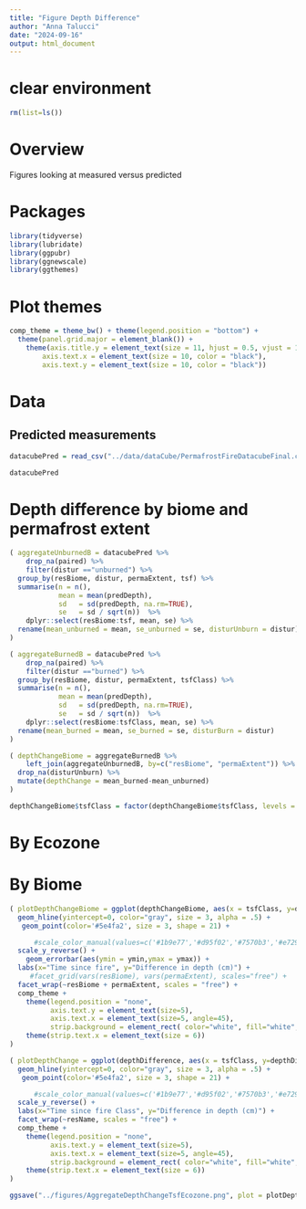 ```yaml
---
title: "Figure Depth Difference"
author: "Anna Talucci"
date: "2024-09-16"
output: html_document
---
```


# clear environment
```r
rm(list=ls())
```

# Overview
Figures looking at measured versus predicted


# Packages

```r
library(tidyverse)
library(lubridate)
library(ggpubr)
library(ggnewscale)
library(ggthemes)
```

# Plot themes
```r
comp_theme = theme_bw() + theme(legend.position = "bottom") +  
  theme(panel.grid.major = element_blank()) +
    theme(axis.title.y = element_text(size = 11, hjust = 0.5, vjust = 1.1),
        axis.text.x = element_text(size = 10, color = "black"),
        axis.text.y = element_text(size = 10, color = "black"))
```

# Data

## Predicted measurements

```r
datacubePred = read_csv("../data/dataCube/PermafrostFireDatacubeFinal.csv")
```

```r
datacubePred
```

# Depth difference by biome and permafrost extent

```r
( aggregateUnburnedB = datacubePred %>% 
    drop_na(paired) %>%
    filter(distur =="unburned") %>%
  group_by(resBiome, distur, permaExtent, tsf) %>%
  summarise(n = n(),
            mean = mean(predDepth),
            sd   = sd(predDepth, na.rm=TRUE),
            se   = sd / sqrt(n))  %>%
    dplyr::select(resBiome:tsf, mean, se) %>%
  rename(mean_unburned = mean, se_unburned = se, disturUnburn = distur)
)
```

```r
( aggregateBurnedB = datacubePred %>% 
    drop_na(paired) %>%
    filter(distur =="burned") %>%
  group_by(resBiome, distur, permaExtent, tsfClass) %>%
  summarise(n = n(),
            mean = mean(predDepth),
            sd   = sd(predDepth, na.rm=TRUE),
            se   = sd / sqrt(n))  %>%
    dplyr::select(resBiome:tsfClass, mean, se) %>%
  rename(mean_burned = mean, se_burned = se, disturBurn = distur) 
)
```

```r
( depthChangeBiome = aggregateBurnedB %>% 
    left_join(aggregateUnburnedB, by=c("resBiome", "permaExtent")) %>%
  drop_na(disturUnburn) %>%
  mutate(depthChange = mean_burned-mean_unburned) 
)
```

```r
depthChangeBiome$tsfClass = factor(depthChangeBiome$tsfClass, levels = c( "unburned", "0-3", "4-10", "11-20", "21-40", ">40"))
```

# By Ecozone

# By Biome
```r
( plotDepthChangeBiome = ggplot(depthChangeBiome, aes(x = tsfClass, y=depthChange)) +
  geom_hline(yintercept=0, color="gray", size = 3, alpha = .5) + 
   geom_point(color='#5e4fa2', size = 3, shape = 21) +

      #scale_color_manual(values=c('#1b9e77','#d95f02','#7570b3','#e7298a','#66a61e','#e6ab02','#a6761d'), name="") +
  scale_y_reverse() +
    geom_errorbar(aes(ymin = ymin,ymax = ymax)) +
  labs(x="Time since fire", y="Difference in depth (cm)") +
     #facet_grid(vars(resBiome), vars(permaExtent), scales="free") +
  facet_wrap(~resBiome + permaExtent, scales = "free") +
  comp_theme +
    theme(legend.position = "none",
          axis.text.y = element_text(size=5),
          axis.text.x = element_text(size=5, angle=45),
          strip.background = element_rect( color="white", fill="white", size=1.5, linetype="solid" )) +
    theme(strip.text.x = element_text(size = 6))
)
```

```r
( plotDepthChange = ggplot(depthDifference, aes(x = tsfClass, y=depthDifference)) +
  geom_hline(yintercept=0, color="gray", size = 3, alpha = .5) + 
   geom_point(color='#5e4fa2', size = 3, shape = 21) +

      #scale_color_manual(values=c('#1b9e77','#d95f02','#7570b3','#e7298a','#66a61e','#e6ab02','#a6761d'), name="") +
  scale_y_reverse() +
  labs(x="Time since fire Class", y="Difference in depth (cm)") +
  facet_wrap(~resName, scales = "free") +
  comp_theme +
    theme(legend.position = "none",
          axis.text.y = element_text(size=5),
          axis.text.x = element_text(size=5, angle=45),
          strip.background = element_rect( color="white", fill="white", size=1.5, linetype="solid" )) +
    theme(strip.text.x = element_text(size = 6))
)
```

```r
ggsave("../figures/AggregateDepthChangeTsfEcozone.png", plot = plotDepthChange,  width = 6, height =5, units = c("in"), dpi=600, bg = "white" )
```